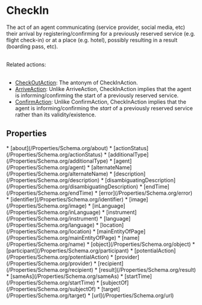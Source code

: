   
# CheckIn

The act of an agent communicating (service provider, social media, etc) their arrival by registering/confirming for a previously reserved service (e.g. flight check-in) or at a place (e.g. hotel), possibly resulting in a result (boarding pass, etc).<br/><br/>

Related actions:<br/><br/>

<ul>
<li><a class="localLink" href="/CheckOutAction">CheckOutAction</a>: The antonym of CheckInAction.</li>
<li><a class="localLink" href="/ArriveAction">ArriveAction</a>: Unlike ArriveAction, CheckInAction implies that the agent is informing/confirming the start of a previously reserved service.</li>
<li><a class="localLink" href="/ConfirmAction">ConfirmAction</a>: Unlike ConfirmAction, CheckInAction implies that the agent is informing/confirming the <em>start</em> of a previously reserved service rather than its validity/existence.</li>
</ul>

## Properties

<Grid>
* [about](/Properties/Schema.org/about)
* [actionStatus](/Properties/Schema.org/actionStatus)
* [additionalType](/Properties/Schema.org/additionalType)
* [agent](/Properties/Schema.org/agent)
* [alternateName](/Properties/Schema.org/alternateName)
* [description](/Properties/Schema.org/description)
* [disambiguatingDescription](/Properties/Schema.org/disambiguatingDescription)
* [endTime](/Properties/Schema.org/endTime)
* [error](/Properties/Schema.org/error)
* [identifier](/Properties/Schema.org/identifier)
* [image](/Properties/Schema.org/image)
* [inLanguage](/Properties/Schema.org/inLanguage)
* [instrument](/Properties/Schema.org/instrument)
* [language](/Properties/Schema.org/language)
* [location](/Properties/Schema.org/location)
* [mainEntityOfPage](/Properties/Schema.org/mainEntityOfPage)
* [name](/Properties/Schema.org/name)
* [object](/Properties/Schema.org/object)
* [participant](/Properties/Schema.org/participant)
* [potentialAction](/Properties/Schema.org/potentialAction)
* [provider](/Properties/Schema.org/provider)
* [recipient](/Properties/Schema.org/recipient)
* [result](/Properties/Schema.org/result)
* [sameAs](/Properties/Schema.org/sameAs)
* [startTime](/Properties/Schema.org/startTime)
* [subjectOf](/Properties/Schema.org/subjectOf)
* [target](/Properties/Schema.org/target)
* [url](/Properties/Schema.org/url)
</Grid>

